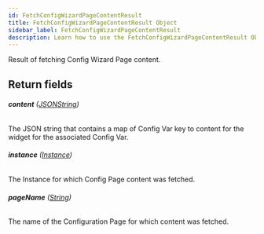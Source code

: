 ```yaml
---
id: FetchConfigWizardPageContentResult
title: FetchConfigWizardPageContentResult Object
sidebar_label: FetchConfigWizardPageContentResult
description: Learn how to use the FetchConfigWizardPageContentResult Object for 's API.
---
```


Result of fetching Config Wizard Page content.

## Return fields

###### <b>content</b> ([JSONString](api/schema/scalar/JSONString.mdx))

The JSON string that contains a map of Config Var key to content for the widget for the associated Config Var.

###### <b>instance</b> ([Instance](api/schema/object/Instance.mdx))

The Instance for which Config Page content was fetched.

###### <b>pageName</b> ([String](api/schema/scalar/String.mdx))

The name of the Configuration Page for which content was fetched.
